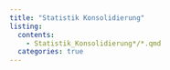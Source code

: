```yaml
---
title: "Statistik Konsolidierung"
listing:
  contents: 
    - Statistik_Konsolidierung*/*.qmd
  categories: true
---
```

